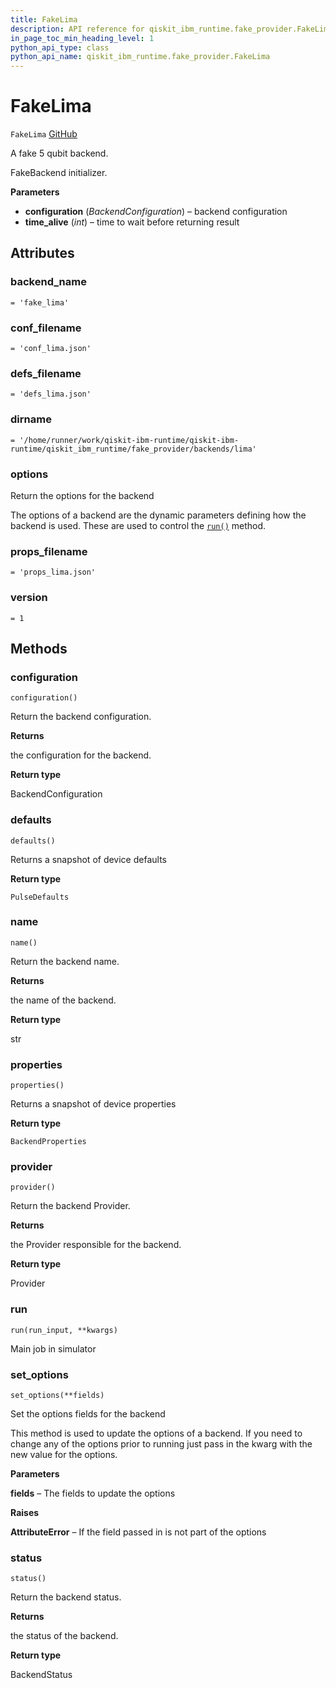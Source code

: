 ```yaml
---
title: FakeLima
description: API reference for qiskit_ibm_runtime.fake_provider.FakeLima
in_page_toc_min_heading_level: 1
python_api_type: class
python_api_name: qiskit_ibm_runtime.fake_provider.FakeLima
---
```


# FakeLima

<span id="qiskit_ibm_runtime.fake_provider.FakeLima" />

`FakeLima` [GitHub](https://github.com/qiskit/qiskit-ibm-runtime/tree/stable/0.18/qiskit_ibm_runtime/fake_provider/backends/lima/fake_lima.py "view source code")

A fake 5 qubit backend.

FakeBackend initializer.

**Parameters**

*   **configuration** (*BackendConfiguration*) – backend configuration
*   **time\_alive** (*int*) – time to wait before returning result

## Attributes

<span id="qiskit_ibm_runtime.fake_provider.FakeLima.backend_name" />

### backend\_name

`= 'fake_lima'`

<span id="qiskit_ibm_runtime.fake_provider.FakeLima.conf_filename" />

### conf\_filename

`= 'conf_lima.json'`

<span id="qiskit_ibm_runtime.fake_provider.FakeLima.defs_filename" />

### defs\_filename

`= 'defs_lima.json'`

<span id="qiskit_ibm_runtime.fake_provider.FakeLima.dirname" />

### dirname

`= '/home/runner/work/qiskit-ibm-runtime/qiskit-ibm-runtime/qiskit_ibm_runtime/fake_provider/backends/lima'`

<span id="qiskit_ibm_runtime.fake_provider.FakeLima.options" />

### options

Return the options for the backend

The options of a backend are the dynamic parameters defining how the backend is used. These are used to control the [`run()`](#qiskit_ibm_runtime.fake_provider.FakeLima.run "qiskit_ibm_runtime.fake_provider.FakeLima.run") method.

<span id="qiskit_ibm_runtime.fake_provider.FakeLima.props_filename" />

### props\_filename

`= 'props_lima.json'`

<span id="qiskit_ibm_runtime.fake_provider.FakeLima.version" />

### version

`= 1`

## Methods

### configuration

<span id="qiskit_ibm_runtime.fake_provider.FakeLima.configuration" />

`configuration()`

Return the backend configuration.

**Returns**

the configuration for the backend.

**Return type**

BackendConfiguration

### defaults

<span id="qiskit_ibm_runtime.fake_provider.FakeLima.defaults" />

`defaults()`

Returns a snapshot of device defaults

**Return type**

`PulseDefaults`

### name

<span id="qiskit_ibm_runtime.fake_provider.FakeLima.name" />

`name()`

Return the backend name.

**Returns**

the name of the backend.

**Return type**

str

### properties

<span id="qiskit_ibm_runtime.fake_provider.FakeLima.properties" />

`properties()`

Returns a snapshot of device properties

**Return type**

`BackendProperties`

### provider

<span id="qiskit_ibm_runtime.fake_provider.FakeLima.provider" />

`provider()`

Return the backend Provider.

**Returns**

the Provider responsible for the backend.

**Return type**

Provider

### run

<span id="qiskit_ibm_runtime.fake_provider.FakeLima.run" />

`run(run_input, **kwargs)`

Main job in simulator

### set\_options

<span id="qiskit_ibm_runtime.fake_provider.FakeLima.set_options" />

`set_options(**fields)`

Set the options fields for the backend

This method is used to update the options of a backend. If you need to change any of the options prior to running just pass in the kwarg with the new value for the options.

**Parameters**

**fields** – The fields to update the options

**Raises**

**AttributeError** – If the field passed in is not part of the options

### status

<span id="qiskit_ibm_runtime.fake_provider.FakeLima.status" />

`status()`

Return the backend status.

**Returns**

the status of the backend.

**Return type**

BackendStatus

